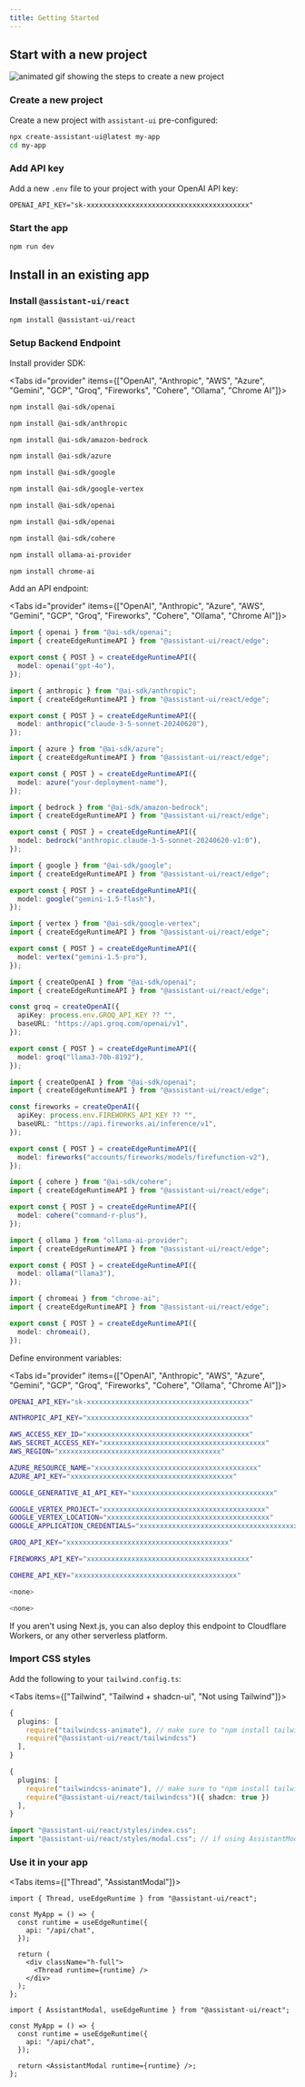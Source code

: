 ```yaml
---
title: Getting Started
---
```



## Start with a new project

![animated gif showing the steps to create a new project](../../../../.github/assets/assistant-ui-starter.gif)

<Steps>
  <Step>

### Create a new project

Create a new project with `assistant-ui` pre-configured:

```sh
npx create-assistant-ui@latest my-app
cd my-app
```

  </Step>
  <Step>

### Add API key

Add a new `.env` file to your project with your OpenAI API key:

```
OPENAI_API_KEY="sk-xxxxxxxxxxxxxxxxxxxxxxxxxxxxxxxxxxxxxxxx"
```

  </Step>
  <Step>

### Start the app

```sh
npm run dev
```

  </Step>
</Steps>

## Install in an existing app

<Steps>
  <Step>

### Install `@assistant-ui/react`

```sh npm2yarn
npm install @assistant-ui/react
```

  </Step>
  <Step>

### Setup Backend Endpoint

Install provider SDK:

<Tabs id="provider" items={["OpenAI", "Anthropic", "AWS", "Azure", "Gemini", "GCP", "Groq", "Fireworks", "Cohere", "Ollama", "Chrome AI"]}>

```sh title="Terminal" tab="OpenAI"
npm install @ai-sdk/openai
```

```sh title="Terminal" tab="Anthropic"
npm install @ai-sdk/anthropic
```

```sh title="Terminal" tab="AWS"
npm install @ai-sdk/amazon-bedrock
```

```sh title="Terminal" tab="Azure"
npm install @ai-sdk/azure
```

```sh title="Terminal" tab="Gemini"
npm install @ai-sdk/google
```

```sh title="Terminal" tab="GCP"
npm install @ai-sdk/google-vertex
```

```sh title="Terminal" tab="Groq"
npm install @ai-sdk/openai
```

```sh title="Terminal" tab="Fireworks"
npm install @ai-sdk/openai
```

```sh title="Terminal" tab="Cohere"
npm install @ai-sdk/cohere
```

```sh title="Terminal" tab="Ollama"
npm install ollama-ai-provider
```

```sh title="Terminal" tab="Chrome AI"
npm install chrome-ai
```

</Tabs>

Add an API endpoint:

<Tabs id="provider" items={["OpenAI", "Anthropic", "Azure", "AWS", "Gemini", "GCP", "Groq", "Fireworks", "Cohere", "Ollama", "Chrome AI"]}>
```ts title="/app/api/chat/route.ts" tab="OpenAI"
import { openai } from "@ai-sdk/openai";
import { createEdgeRuntimeAPI } from "@assistant-ui/react/edge";

export const { POST } = createEdgeRuntimeAPI({
  model: openai("gpt-4o"),
});
```

```ts title="/app/api/chat/route.ts" tab="Anthropic"
import { anthropic } from "@ai-sdk/anthropic";
import { createEdgeRuntimeAPI } from "@assistant-ui/react/edge";

export const { POST } = createEdgeRuntimeAPI({
  model: anthropic("claude-3-5-sonnet-20240620"),
});
```

```ts title="/app/api/chat/route.ts" tab="Azure"
import { azure } from "@ai-sdk/azure";
import { createEdgeRuntimeAPI } from "@assistant-ui/react/edge";

export const { POST } = createEdgeRuntimeAPI({
  model: azure("your-deployment-name"),
});
```

```ts title="/app/api/chat/route.ts" tab="AWS"
import { bedrock } from "@ai-sdk/amazon-bedrock";
import { createEdgeRuntimeAPI } from "@assistant-ui/react/edge";

export const { POST } = createEdgeRuntimeAPI({
  model: bedrock("anthropic.claude-3-5-sonnet-20240620-v1:0"),
});
```

```ts title="/app/api/chat/route.ts" tab="Gemini"
import { google } from "@ai-sdk/google";
import { createEdgeRuntimeAPI } from "@assistant-ui/react/edge";

export const { POST } = createEdgeRuntimeAPI({
  model: google("gemini-1.5-flash"),
});
```

```ts title="/app/api/chat/route.ts" tab="GCP"
import { vertex } from "@ai-sdk/google-vertex";
import { createEdgeRuntimeAPI } from "@assistant-ui/react/edge";

export const { POST } = createEdgeRuntimeAPI({
  model: vertex("gemini-1.5-pro"),
});
```

```ts title="/app/api/chat/route.ts" tab="Groq"
import { createOpenAI } from "@ai-sdk/openai";
import { createEdgeRuntimeAPI } from "@assistant-ui/react/edge";

const groq = createOpenAI({
  apiKey: process.env.GROQ_API_KEY ?? "",
  baseURL: "https://api.groq.com/openai/v1",
});

export const { POST } = createEdgeRuntimeAPI({
  model: groq("llama3-70b-8192"),
});
```

```ts title="/app/api/chat/route.ts" tab="Fireworks"
import { createOpenAI } from "@ai-sdk/openai";
import { createEdgeRuntimeAPI } from "@assistant-ui/react/edge";

const fireworks = createOpenAI({
  apiKey: process.env.FIREWORKS_API_KEY ?? "",
  baseURL: "https://api.fireworks.ai/inference/v1",
});

export const { POST } = createEdgeRuntimeAPI({
  model: fireworks("accounts/fireworks/models/firefunction-v2"),
});
```

```ts title="/app/api/chat/route.ts" tab="Cohere"
import { cohere } from "@ai-sdk/cohere";
import { createEdgeRuntimeAPI } from "@assistant-ui/react/edge";

export const { POST } = createEdgeRuntimeAPI({
  model: cohere("command-r-plus"),
});
```

```ts title="/app/api/chat/route.ts" tab="Ollama"
import { ollama } from "ollama-ai-provider";
import { createEdgeRuntimeAPI } from "@assistant-ui/react/edge";

export const { POST } = createEdgeRuntimeAPI({
  model: ollama("llama3"),
});
```

```ts title="/app/api/chat/route.ts" tab="Chrome AI"
import { chromeai } from "chrome-ai";
import { createEdgeRuntimeAPI } from "@assistant-ui/react/edge";

export const { POST } = createEdgeRuntimeAPI({
  model: chromeai(),
});
```

</Tabs>

Define environment variables:

<Tabs id="provider" items={["OpenAI", "Anthropic", "AWS", "Azure", "Gemini", "GCP", "Groq", "Fireworks", "Cohere", "Ollama", "Chrome AI"]}>

```sh title="/.env.local" tab="OpenAI"
OPENAI_API_KEY="sk-xxxxxxxxxxxxxxxxxxxxxxxxxxxxxxxxxxxxxxxx"
```

```sh title="/.env.local" tab="Anthropic"
ANTHROPIC_API_KEY="xxxxxxxxxxxxxxxxxxxxxxxxxxxxxxxxxxxxxxxx"
```

```sh title="/.env.local" tab="AWS"
AWS_ACCESS_KEY_ID="xxxxxxxxxxxxxxxxxxxxxxxxxxxxxxxxxxxxxxxx"
AWS_SECRET_ACCESS_KEY="xxxxxxxxxxxxxxxxxxxxxxxxxxxxxxxxxxxxxxxx"
AWS_REGION="xxxxxxxxxxxxxxxxxxxxxxxxxxxxxxxxxxxxxxxx"
```

```sh title="/.env.local" tab="Azure"
AZURE_RESOURCE_NAME="xxxxxxxxxxxxxxxxxxxxxxxxxxxxxxxxxxxxxxxx"
AZURE_API_KEY="xxxxxxxxxxxxxxxxxxxxxxxxxxxxxxxxxxxxxxxx"
```

```sh title="/.env.local" tab="Gemini"
GOOGLE_GENERATIVE_AI_API_KEY="xxxxxxxxxxxxxxxxxxxxxxxxxxxxxxxxxxx"
```

```sh title="/.env.local" tab="GCP"
GOOGLE_VERTEX_PROJECT="xxxxxxxxxxxxxxxxxxxxxxxxxxxxxxxxxxxxxxxx"
GOOGLE_VERTEX_LOCATION="xxxxxxxxxxxxxxxxxxxxxxxxxxxxxxxxxxxxxxxx"
GOOGLE_APPLICATION_CREDENTIALS="xxxxxxxxxxxxxxxxxxxxxxxxxxxxxxxxxxxxxxxx"
```

```sh title="/.env.local" tab="Groq"
GROQ_API_KEY="xxxxxxxxxxxxxxxxxxxxxxxxxxxxxxxxxxxxxxxx"
```

```sh title="/.env.local" tab="Fireworks"
FIREWORKS_API_KEY="xxxxxxxxxxxxxxxxxxxxxxxxxxxxxxxxxxxxxxxx"
```

```sh title="/.env.local" tab="Cohere"
COHERE_API_KEY="xxxxxxxxxxxxxxxxxxxxxxxxxxxxxxxxxxxxxxxx"
```

```sh tab="Ollama"
<none>
```

```sh tab="Chrome AI"
<none>
```

</Tabs>

If you aren't using Next.js, you can also deploy this endpoint to Cloudflare Workers, or any other serverless platform.

  </Step>
  <Step>

### Import CSS styles

Add the following to your `tailwind.config.ts`:

<Tabs items={["Tailwind", "Tailwind + shadcn-ui", "Not using Tailwind"]}>

```ts title="/tailwind.config.ts" tab="Tailwind"
{
  plugins: [
    require("tailwindcss-animate"), // make sure to "npm install tailwindcss-animate"
    require("@assistant-ui/react/tailwindcss")
  ],
}
```

```ts title="/tailwind.config.ts" tab="Tailwind + shadcn-ui"
{
  plugins: [
    require("tailwindcss-animate"), // make sure to "npm install tailwindcss-animate"
    require("@assistant-ui/react/tailwindcss")({ shadcn: true })
  ],
}
```

```ts title="/app/layout.tsx" tab="Not using Tailwind"
import "@assistant-ui/react/styles/index.css";
import "@assistant-ui/react/styles/modal.css"; // if using AssistantModal
```

</Tabs>

  </Step>
  <Step>

### Use it in your app

<Tabs items={["Thread", "AssistantModal"]}>

```tsx title="/app/page.tsx" tab="Thread"
import { Thread, useEdgeRuntime } from "@assistant-ui/react";

const MyApp = () => {
  const runtime = useEdgeRuntime({
    api: "/api/chat",
  });

  return (
    <div className="h-full">
      <Thread runtime={runtime} />
    </div>
  );
};
```

```tsx title="/app/page.tsx" tab="AssistantModal"
import { AssistantModal, useEdgeRuntime } from "@assistant-ui/react";

const MyApp = () => {
  const runtime = useEdgeRuntime({
    api: "/api/chat",
  });

  return <AssistantModal runtime={runtime} />;
};
```

</Tabs>

</Step>
</Steps>
